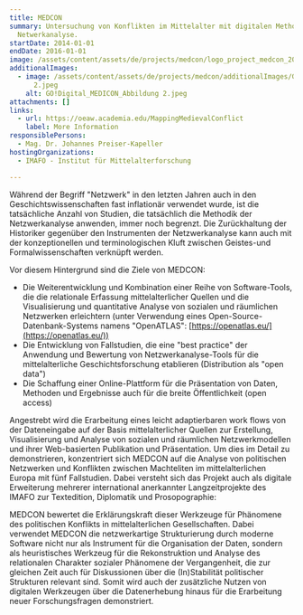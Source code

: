```yaml
---
title: MEDCON
summary: Untersuchung von Konflikten im Mittelalter mit digitalen Methoden der
  Netwerkanalyse.
startDate: 2014-01-01
endDate: 2016-01-01
image: /assets/content/assets/de/projects/medcon/logo_project_medcon_2000x1143px_2.png
additionalImages:
  - image: /assets/content/assets/de/projects/medcon/additionalImages/GO!Digital_MEDICON_Abbildung
      2.jpeg
    alt: GO!Digital_MEDICON_Abbildung 2.jpeg
attachments: []
links:
  - url: https://oeaw.academia.edu/MappingMedievalConflict
    label: More Information
responsiblePersons:
  - Mag. Dr. Johannes Preiser-Kapeller
hostingOrganizations:
  - IMAFO - Institut für Mittelalterforschung

---
```

Während der Begriff "Netzwerk" in den letzten Jahren auch in den Geschichtswissenschaften fast inflationär verwendet wurde, ist die tatsächliche Anzahl von Studien, die tatsächlich die Methodik der Netzwerkanalyse anwenden, immer noch begrenzt. Die Zurückhaltung der Historiker gegenüber den Instrumenten der Netzwerkanalyse kann auch mit der konzeptionellen und terminologischen Kluft zwischen Geistes-und Formalwissenschaften verknüpft werden.

Vor diesem Hintergrund sind die Ziele von MEDCON:

*   Die Weiterentwicklung und Kombination einer Reihe von Software-Tools, die die relationale Erfassung mittelalterlicher Quellen und die Visualisierung und quantitative Analyse von sozialen und räumlichen Netzwerken erleichtern (unter Verwendung eines Open-Source-Datenbank-Systems namens "OpenATLAS": [https://openatlas.eu/](https://openatlas.eu/))
*   Die Entwicklung von Fallstudien, die eine "best practice" der Anwendung und Bewertung von Netzwerkanalyse-Tools für die mittelalterliche Geschichtsforschung etablieren (Distribution als "open data")
*   Die Schaffung einer Online-Plattform für die Präsentation von Daten, Methoden und Ergebnisse auch für die breite Öffentlichkeit (open access)

Angestrebt wird die Erarbeitung eines leicht adaptierbaren work flows von der Dateneingabe auf der Basis mittelalterlicher Quellen zur Erstellung, Visualisierung und Analyse von sozialen und räumlichen Netzwerkmodellen und ihrer Web-basierten Publikation und Präsentation. Um dies im Detail zu demonstrieren, konzentriert sich MEDCON auf die Analyse von politischen Netzwerken und Konflikten zwischen Machteliten im mittelalterlichen Europa mit fünf Fallstudien. Dabei versteht sich das Projekt auch als digitale Erweiterung mehrerer international anerkannter Langzeitprojekte des IMAFO zur Textedition, Diplomatik und Prosopographie:

MEDCON bewertet die Erklärungskraft dieser Werkzeuge für Phänomene des politischen Konflikts in mittelalterlichen Gesellschaften. Dabei verwendet MEDCON die netzwerkartige Strukturierung durch moderne Software nicht nur als Instrument für die Organisation der Daten, sondern als heuristisches Werkzeug für die Rekonstruktion und Analyse des relationalen Charakter sozialer Phänomene der Vergangenheit, die zur gleichen Zeit auch für Diskussionen über die (In)Stabilität politischer Strukturen relevant sind. Somit wird auch der zusätzliche Nutzen von digitalen Werkzeugen über die Datenerhebung hinaus für die Erarbeitung neuer Forschungsfragen demonstriert.
